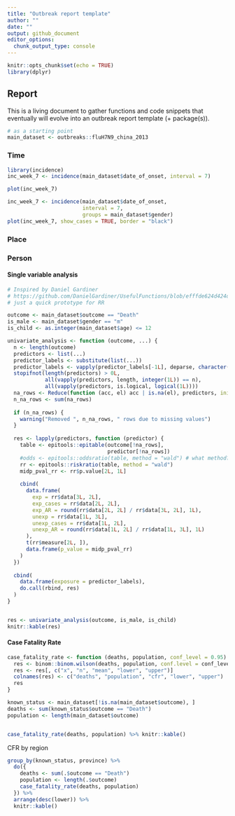 ```yaml
---
title: "Outbreak report template"
author: ""
date: ""
output: github_document
editor_options: 
  chunk_output_type: console
---
```


```r
knitr::opts_chunk$set(echo = TRUE)
library(dplyr)
```

## Report

This is a living document to gather functions and code snippets that eventually will evolve into an outbreak report template (+ package(s)).

```r
# as a starting point
main_dataset <- outbreaks::fluH7N9_china_2013
```


### Time

```r
library(incidence)
inc_week_7 <- incidence(main_dataset$date_of_onset, interval = 7)
```

```r
plot(inc_week_7)
```

```r
inc_week_7 <- incidence(main_dataset$date_of_onset, 
                        interval = 7, 
                        groups = main_dataset$gender)
plot(inc_week_7, show_cases = TRUE, border = "black")
```


### Place


### Person



#### Single variable analysis

```r
# Inspired by Daniel Gardiner
# https://github.com/DanielGardiner/UsefulFunctions/blob/efffde624d424d977651ed1a9ee4430cbf2b0d6f/single.variable.analysis.v0.3.R#L12
# just a quick prototype for RR

outcome <- main_dataset$outcome == "Death"
is_male <- main_dataset$gender == "m"
is_child <- as.integer(main_dataset$age) <= 12

univariate_analysis <- function (outcome, ...) {
  n <- length(outcome)
  predictors <- list(...)
  predictor_labels <- substitute(list(...))
  predictor_labels <- vapply(predictor_labels[-1L], deparse, character(1L))
  stopifnot(length(predictors) > 0L, 
            all(vapply(predictors, length, integer(1L)) == n),
            all(vapply(predictors, is.logical, logical(1L))))
  na_rows <- Reduce(function (acc, el) acc | is.na(el), predictors, init = FALSE)
  n_na_rows <- sum(na_rows)
  
  if (n_na_rows) {
    warning("Removed ", n_na_rows, " rows due to missing values")
  }
  
  res <- lapply(predictors, function (predictor) {
    table <- epitools::epitable(outcome[!na_rows], 
                                predictor[!na_rows])    
    #odds <- epitools::oddsratio(table, method = "wald") # what method?
    rr <- epitools::riskratio(table, method = "wald")
    midp_pval_rr <- rr$p.value[2L, 1L]
 
    cbind(
      data.frame(
        exp = rr$data[3L, 2L],
        exp_cases = rr$data[2L, 2L],
        exp_AR = round(rr$data[2L, 2L] / rr$data[3L, 2L], 1L),
        unexp = rr$data[1L, 3L],
        unexp_cases = rr$data[1L, 2L],
        unexp_AR = round(rr$data[1L, 2L] / rr$data[1L, 3L], 1L)
      ),
      t(rr$measure[2L, ]),
      data.frame(p_value = midp_pval_rr)
    )
  })
  
  cbind(
    data.frame(exposure = predictor_labels),
    do.call(rbind, res)
  )
}


res <- univariate_analysis(outcome, is_male, is_child)
knitr::kable(res)


```

#### Case Fatality Rate

```r

case_fatality_rate <- function (deaths, population, conf_level = 0.95) {
  res <- binom::binom.wilson(deaths, population, conf.level = conf_level)
  res <- res[, c("x", "n", "mean", "lower", "upper")]
  colnames(res) <- c("deaths", "population", "cfr", "lower", "upper")
  res
}

known_status <- main_dataset[!is.na(main_dataset$outcome), ]
deaths <- sum(known_status$outcome == "Death")
population <- length(main_dataset$outcome)


case_fatality_rate(deaths, population) %>% knitr::kable()
```

CFR by region

```r
group_by(known_status, province) %>%
  do({
    deaths <- sum(.$outcome == "Death")
    population <- length(.$outcome)
    case_fatality_rate(deaths, population)
  }) %>%
  arrange(desc(lower)) %>%
  knitr::kable()
```



